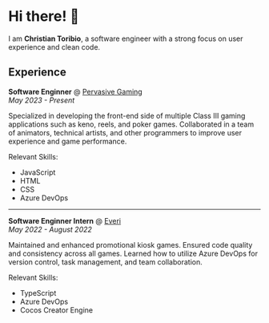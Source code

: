# Hi there! 👋

I am **Christian Toribio**, a software engineer with a strong focus on user experience and clean code.

## Experience

**Software Enginner** @ [Pervasive Gaming](https://pervasivegaming.com/)\
_May 2023 - Present_

Specialized in developing the front-end side of multiple Class III gaming applications such as keno, reels, and poker games.
Collaborated in a team of animators, technical artists, and other programmers to improve user experience and game performance.

Relevant Skills:

- JavaScript
- HTML
- CSS
- Azure DevOps

---

**Software Enginner Intern** @ [Everi](https://www.everi.com/)\
_May 2022 - August 2022_

Maintained and enhanced promotional kiosk games.
Ensured code quality and consistency across all games.
Learned how to utilize Azure DevOps for version control, task management, and team collaboration.

Relevant Skills:

- TypeScript
- Azure DevOps
- Cocos Creator Engine
